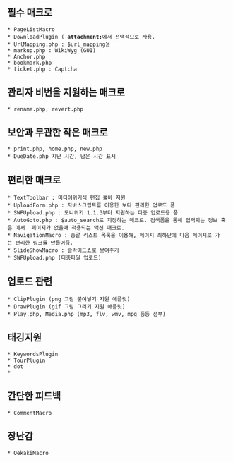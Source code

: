 == 필수 매크로 ==
 * PageListMacro
 * DownloadPlugin ({{{?action=download}}} '''attachment:'''에서 선택적으로 사용.
 * UrlMapping.php : $url_mapping용
 * markup.php : WikiWyg (GUI)
 * Anchor.php
 * bookmark.php
 * ticket.php : Captcha

== 관리자 비번을 지원하는 매크로 ==
 * rename.php, revert.php

== 보안과 무관한 작은 매크로 ==
 * print.php, home.php, new.php
 * DueDate.php 지난 시간, 남은 시간 표시
== 편리한 매크로 ==
 * TextToolbar : 미디어위키식 편집 툴바 지원
 * UploadForm.php : 자바스크립트를 이용한 보다 편리한 업로드 폼
 * SWFUpload.php : 모니위키 1.1.3부터 지원하는 다중 업로드용 폼
 * AutoGoto.php : $auto_search로 지정하는 매크로. 검색폼을 통해 입력되는 정보 혹은 {{{wiki.php/페이지이름}}}에서 {{{[페이지이름]}}} 페이지가 없을때 적용되는 액션 매크로.
 * NavigationMacro : 총알 리스트 목록을 이용해, 페이지 최하단에 다음 페이지로 가는 편리한 링크를 만들어줌.
 * SlideShowMacro : 슬라이드쇼로 보여주기
 * SWFUpload.php (다중파일 업로드)
== 업로드 관련 ==
 * ClipPlugin (png 그림 붙여넣기 지원 애플릿)
 * DrawPlugin (gif 그림 그리기 지원 애플릿)
 * Play.php, Media.php (mp3, flv, wmv, mpg 등등 첨부)
== 태깅지원 ==
 * KeywordsPlugin
 * TourPlugin
 * dot
 * 
== 간단한 피드백 ==
 * CommentMacro

== 장난감 ==
 * OekakiMacro
